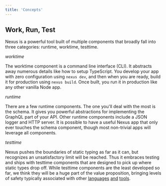 ```yaml
---
title: 'Concepts'
---
```


## Work, Run, Test

Nexus is a powerful tool built of multiple components that broadly fall into three categories: runtime, worktime, testtime.

_worktime_

The worktime component is a command line interface (CLI). It abstracts away numerous details like how to setup TypeScript. You develop your app with zero configuration using `nexus dev`, and then when you are ready, build it for production using `nexus build`. Once built, you run it in production like any other vanilla Node app.

_runtime_

There are a few runtime components. The one you'll deal with the most is the schema. It gives you powerful abstractions for implementing the GraphQL part of your API. Other runtime components include a JSON logger and HTTP server. It is possible to have a useful Nexus app that only ever touches the schema component, though most non-trivial apps will leverage all components.

_testtime_

Nexus pushes the boundaries of static typing as far as it can, but recognizes an unsatisfactory limit will be reached. Thus it embraces testing and ships with testtime components that are designed to pick up where static types drop off. While testtime components are the least developed so far, we think they will be a huge part of the value proposition, bringing levels of safety typically associated with other [languages](https://www.idris-lang.org/) [and](https://www.haskell.org/) [tools](https://www.servant.dev/).
